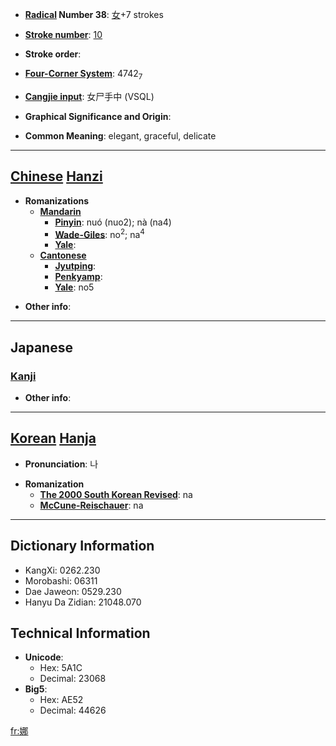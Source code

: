 * '''[[Wiktionary:Chinese radical index| Radical]] Number 38''': [[Wiktionary:Chinese radical index 女|女]]+7 strokes

* '''[[Wiktionary:Chinese total strokes index|Stroke number]]''': [[Wiktionary:Chinese total strokes index 10|10]]

* '''Stroke order''': 

* '''[[Wiktionary:Chinese four corner index|Four-Corner System]]''': 4742<sub>7</sub>

* '''[[Wiktionary:Chinese Cangjie index|Cangjie input]]''': 女尸手中 (VSQL)

* '''Graphical Significance and Origin''': 

* '''Common Meaning''': elegant, graceful, delicate

----

== [[Chinese]] [[Hanzi]] ==

* '''Romanizations'''
** '''[[Mandarin]]'''
*** '''[[Pinyin]]''': nuó (nuo2); nà (na4)
*** '''[[Wade-Giles]]''': no<sup>2</sup>; na<sup>4</sup>
*** '''[[Yale]]''': 
** '''[[Cantonese]]'''
*** '''[[Jyutping]]''':
*** '''[[Penkyamp]]''': 
*** '''[[Yale]]''': no5

* '''Other info''': 

----

==Japanese==
===[[Kanji]]===
{{kanji|on readings=[[だ]] (da), [[な]] (na)|kun readings=[[しなやか]] (shinayaka), [[おもむろ]] (omomuro)}}

* '''Other info''':  

----

== [[Korean]] [[Hanja]] ==

* '''Pronunciation''': 나

* '''Romanization'''
** '''[[The 2000 South Korean Revised Romanization|The 2000 South Korean Revised]]''': na
** '''[[McCune-Reischauer]]''': na

----

== Dictionary Information ==

* KangXi: 0262.230
* Morobashi: 06311
* Dae Jaweon: 0529.230
* Hanyu Da Zidian: 21048.070

== Technical Information ==

* '''Unicode''':
** Hex: 5A1C
** Decimal: 23068
* '''Big5''':
** Hex: AE52
** Decimal: 44626

[[fr:娜]]
